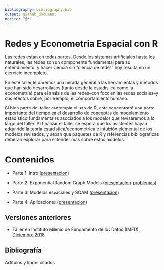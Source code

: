```yaml
---
bibliography: bibliography.bib
output: github_document
nocite: "@*"
---
```


# Redes y Econometria Espacial con R

Las redes están en todas partes. Desde los sistemas artificiales hasta los
naturales, las redes son un componente fundamental para su entendimiento, y
hacer ciencia sin "ciencia de redes" hoy resulta en un ejercicio incompleto.

En este taller le daremos una mirada general a las herramientas y métodos
que han sido desarrollados (tanto desde la estadística como la econometría) para
el análsis de las redes--con foco en las redes sociales--y sus efectos sobre,
por ejemplo, el comportamiento humano.

Si bien parte del taller contempla el uso de R, este concentrará una parte
importante del tiempo en el desarrollo de conceptos de modelamiento estadístico
fundamentales asociados a los modelos que revisaremos a lo largo del taller.
Al finalizar el taller se espera que los asistentes hayan adquirido la teoría
estadística/econométrica e intuición elemental de los modelos revisados, y
sepan que paquetes de R y referencias bibliográficas deberán explorar
para entender más sobre estos modelos.

# Contenidos

-   Parte 1: Intro ([presentacion](https://htmlpreview.github.io/?https://raw.githubusercontent.com/gvegayon/redes-estadisticas2018/master/01-motivacion.html))

-   Parte 2: Exponential Random Graph Models ([presentacion](https://htmlpreview.github.io/?https://raw.githubusercontent.com/gvegayon/redes-estadisticas2018/master/02-ergms.html)-[problemas](https://htmlpreview.github.io/?https://raw.githubusercontent.com/gvegayon/redes-estadisticas2018/master/02-problemas.html))

-   Parte 3: Modelos espaciales y SOAM ([presentacion](https://htmlpreview.github.io/?https://raw.githubusercontent.com/gvegayon/redes-estadisticas2018/master/03-espacial.html))

* Parte 4: Aplicaciones ([presentacion](https://htmlpreview.github.io/?https://raw.githubusercontent.com/gvegayon/redes-estadisticas2018/master/04-fin.html))

## Versiones anteriores

- Taller en Instituto Milenio de Fundamento de los Datos (IMFD), [Diciembre 2018](../../tree/IMFD2018)

## Bibliografía

Artítulos y libros citados:

